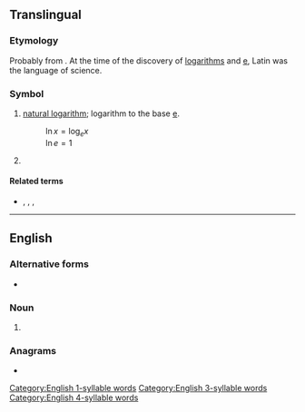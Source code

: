 {{also|LN|l.n.|ln.}}
{{character info|㏑}}
==Translingual==
{{wikipedia|Natural logarithm}}

===Etymology===
{{sense|mathematics}} Probably from {{der|mul|NL.|logarithmus naturalis||natural logarithm}}. At the time of the discovery of [[logarithms]] and [[e#Translingual|e]], Latin was the language of science.

===Symbol===
{{head|mul|symbol}}

# {{lb|mul|mathematics}} [[natural logarithm]]; logarithm to the base [[e#Translingual|e]].
#: <math>\ln x = \log_{e}x</math><br><math> \ln e = 1 </math>
# {{ISO 639|1|Lingala}}

====Related terms====
* {{l|mul|ld}}, {{l|mul|lg}}, {{l|mul|lb}}, {{l|mul|log}}

----

==English==

===Alternative forms===
* {{alter|en|ln.}}

===Noun===
{{en-noun|?}}
<!-- 1 syllable words !-->

# {{abbreviation of|en|lane}}
<!-- of "lane" !-->
<!-- of logarithm !-->

===Anagrams===
* {{anagrams|en|a=ln|NL}}

[[Category:English 1-syllable words]]
[[Category:English 3-syllable words]]
[[Category:English 4-syllable words]]